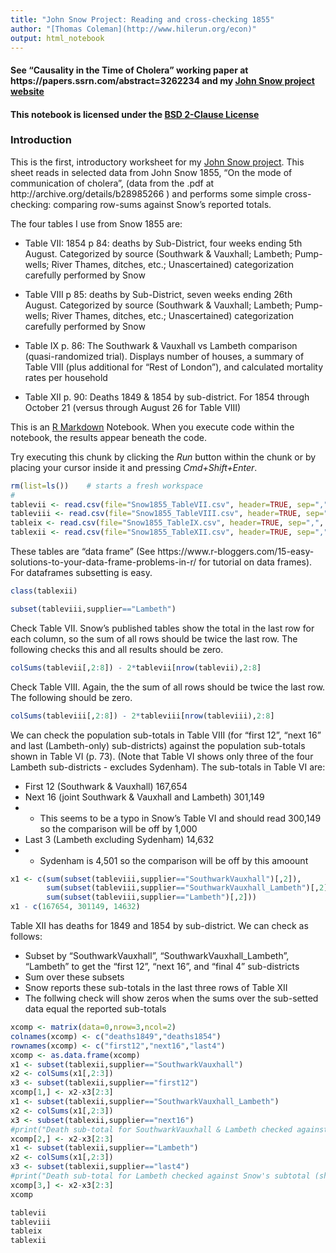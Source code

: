 ```yaml
---
title: "John Snow Project: Reading and cross-checking 1855"
author: "[Thomas Coleman](http://www.hilerun.org/econ)"
output: html_notebook
---
```


#### See "Causality in the Time of Cholera" working paper at https://papers.ssrn.com/abstract=3262234 and my [John Snow project website](http://www.hilerun.org/econ/papers/snow)

#### This notebook is licensed under the [BSD 2-Clause License](https://opensource.org/licenses/BSD-2-Clause)

### Introduction

This is the first, introductory worksheet for my [John Snow project](http://www.hilerun.org/econ/papers/snow). This sheet reads in selected data from John Snow 1855, "On the mode of communication of cholera", (data from the .pdf at http://archive.org/details/b28985266 ) and performs some simple cross-checking: comparing row-sums against Snow's reported totals. 

The four tables I use from Snow 1855 are:

* Table VII: 1854 p 84: deaths by Sub-District, four weeks ending 5th August. Categorized by source (Southwark & Vauxhall; Lambeth; Pump-wells; River Thames, ditches, etc.; Unascertained) categorization carefully performed by Snow

* Table VIII p 85: deaths by Sub-District, seven weeks ending 26th August. Categorized by source (Southwark & Vauxhall; Lambeth; Pump-wells; River Thames, ditches, etc.; Unascertained) categorization carefully performed by Snow

* Table IX p. 86: The Southwark & Vauxhall vs Lambeth comparison (quasi-randomized trial). Displays number of houses, a summary of Table VIII (plus additional for "Rest of London"), and calculated mortality rates per household

* Table XII p. 90: Deaths 1849 & 1854 by sub-district. For 1854 through October 21 (versus through August 26 for Table VIII)


This is an [R Markdown](http://rmarkdown.rstudio.com) Notebook. When you execute code within the notebook, the results appear beneath the code. 

Try executing this chunk by clicking the *Run* button within the chunk or by placing your cursor inside it and pressing *Cmd+Shift+Enter*. 

```r
rm(list=ls())    # starts a fresh workspace
#
tablevii <- read.csv(file="Snow1855_TableVII.csv", header=TRUE, sep=",", skip=5,comment.char="#")
tableviii <- read.csv(file="Snow1855_TableVIII.csv", header=TRUE, sep=",", skip=5,comment.char="#")
tableix <- read.csv(file="Snow1855_TableIX.csv", header=TRUE, sep=",", skip=5,comment.char="#")
tablexii <- read.csv(file="Snow1855_TableXII.csv", header=TRUE, sep=",", skip=5,comment.char="#")

```


These tables are "data frame" (See https://www.r-bloggers.com/15-easy-solutions-to-your-data-frame-problems-in-r/ for tutorial on data frames). For dataframes subsetting is easy. 


```r
class(tablexii)

subset(tableviii,supplier=="Lambeth")
```

Check Table VII. Snow's published tables show the total in the last row for each column, so the sum of all rows should be twice the last row. The following checks this and all results should be zero.  
```r
colSums(tablevii[,2:8]) - 2*tablevii[nrow(tablevii),2:8]
```

Check Table VIII. Again, the the sum of all rows should be twice the last row. The following should be zero.  

```r
colSums(tableviii[,2:8]) - 2*tableviii[nrow(tableviii),2:8]
```

We can check the population sub-totals in Table VIII (for "first 12", "next 16" and last (Lambeth-only) sub-districts) against the population sub-totals shown in Table VI (p. 73). (Note that Table VI shows only three of the four Lambeth sub-districts - excludes Sydenham). The sub-totals in Table VI are:

* First 12 (Southwark & Vauxhall)  167,654
* Next 16 (joint Southwark & Vauxhall and Lambeth) 301,149
* + This seems to be a typo in Snow's Table VI and should read 300,149 so the comparison will be off by 1,000
* Last 3 (Lambeth excluding Sydenham)  14,632
* + Sydenham is 4,501 so the comparison will be off by this amoount


```r
x1 <- c(sum(subset(tableviii,supplier=="SouthwarkVauxhall")[,2]),
        sum(subset(tableviii,supplier=="SouthwarkVauxhall_Lambeth")[,2]),
        sum(subset(tableviii,supplier=="Lambeth")[,2]))
x1 - c(167654, 301149, 14632)
```

Table XII has deaths for 1849 and 1854 by sub-district. We can check as follows: 

* Subset by "SouthwarkVauxhall", "SouthwarkVauxhall_Lambeth", "Lambeth" to get the "first 12", "next 16", and "final 4" sub-districts
* Sum over these subsets
* Snow reports these sub-totals in the last three rows of Table XII
* The follwing check will show zeros when the sums over the sub-setted data equal the reported sub-totals


```r
xcomp <- matrix(data=0,nrow=3,ncol=2)
colnames(xcomp) <- c("deaths1849","deaths1854")
rownames(xcomp) <- c("first12","next16","last4")
xcomp <- as.data.frame(xcomp)
x1 <- subset(tablexii,supplier=="SouthwarkVauxhall")
x2 <- colSums(x1[,2:3])
x3 <- subset(tablexii,supplier=="first12")
xcomp[1,] <- x2-x3[2:3]
x1 <- subset(tablexii,supplier=="SouthwarkVauxhall_Lambeth")
x2 <- colSums(x1[,2:3])
x3 <- subset(tablexii,supplier=="next16")
#print("Death sub-total for SouthwarkVauxhall & Lambeth checked against Snow's subtotal (should be zero)")
xcomp[2,] <- x2-x3[2:3]
x1 <- subset(tablexii,supplier=="Lambeth")
x2 <- colSums(x1[,2:3])
x3 <- subset(tablexii,supplier=="last4")
#print("Death sub-total for Lambeth checked against Snow's subtotal (should be zero)")
xcomp[3,] <- x2-x3[2:3]
xcomp
```


```r
tablevii
tableviii
tableix
tablexii
```

